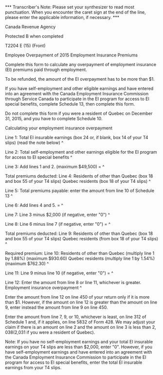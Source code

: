 ﻿*** Transcriber's Note: Please set your synthesizer to read most punctuation. 
When you encounter the caret sign at the end of the line, please enter the 
applicable information, if necessary. *** 
 
Canada Revenue Agency 
 
Protected B when completed 
 
T2204 E (15) (Front) 
 
Employee Overpayment of 2015 Employment Insurance Premiums 
 
Complete this form to calculate any overpayment of employment insurance (EI) 
premiums paid through employment. 
 
To be refunded, the amount of the EI overpayment has to be more than $1. 
 
If you have self-employment and other eligible earnings and have entered into 
an agreement with the Canada Employment Insurance Commission through Service 
Canada to participate in the EI program for access to EI special benefits, 
complete Schedule 13, then complete this form. 
 
Do not complete this form if you were a resident of Quebec on December 31, 
2015, and you have to complete Schedule 10. 
 
Calculating your employment insurance overpayment  
 
Line 1: Total EI insurable earnings (box 24 or, if blank, box 14 of your T4 
slips) (read the note below) ^
 
Line 2: Total self-employment and other earnings eligible for the EI program 
for access to EI special benefits ^
 
Line 3: Add lines 1 and 2. (maximum $49,500) = ^
 
Total premiums deducted: 
Line 4: Residents of other than Quebec (box 18 and box 55 of your T4 slips) 
Quebec residents (box 18 of your T4 slips) ^
 
Line 5: Total premiums payable: enter the amount from line 10 of Schedule 13 
^
 
Line 6: Add lines 4 and 5. = ^
 
Line 7: Line 3 minus $2,000 (if negative, enter "0") ^
 
Line 8: Line 6 minus line 7 (if negative, enter "0") = ^
 
Total premiums deducted: 
Line 9: Residents of other than Quebec (box 18 and box 55 of your T4 slips) 
Quebec residents (from box 18 of your T4 slips) ^
 
Required premium: 
Line 10: Residents of other than Quebec (multiply line 1 by 1.88%) (maximum 
$930.60) Quebec residents (multiply line 1 by 1.54%) (maximum $762.30) ^
 
Line 11: Line 9 minus line 10 (if negative, enter "0") = ^
 
Line 12: Enter the amount from line 8 or line 11, whichever is greater. 
Employment insurance overpayment ^
 
Enter the amount from line 12 on line 450 of your return only if it is more 
than $1. However, if the amount on line 12 is greater than the amount on line 
9, enter instead the amount from line 9 on line 450. 
 
Enter the amount from line 7, 9, or 10, whichever is least, on line 312 of 
Schedule 1 and, if it applies, on line 5832 of Form 428. We may adjust your 
claim if there is an amount on line 2 and the amount on line 3 is less than 
$2,038 ($2,031 if you were a resident of Quebec). 
 
Note: If you have no self-employment earnings and your total EI insurable 
earnings on your T4 slips are less than $2,000, enter "0". However, if you 
have self-employment earnings and have entered into an agreement with the 
Canada Employment Insurance Commission to participate in the EI program for 
access to EI special benefits, enter the total EI insurable earnings from 
your T4 slips.
